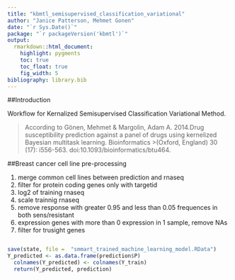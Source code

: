 ```yaml
---
title: "kbmtl_semisupervised_classification_variational"
author: "Janice Patterson, Mehmet Gonen"
date: "`r Sys.Date()`"
package: "`r packageVersion('kbmtl')`"
output:
  rmarkdown::html_document:
    highlight: pygments
    toc: true
    toc_float: true
    fig_width: 5
bibliography: library.bib
---
```


##Introduction

Workflow for Kernalized Semisupervised Classification Variational Method. 

>According to Gönen, Mehmet & Margolin, Adam A. 2014.Drug susceptibility prediction against a panel of drugs using kernelized Bayesian multitask learning. Bioinformatics >(Oxford, England) 30 (17): i556-563. doi:10.1093/bioinformatics/btu464.



##Breast cancer cell line pre-processing

1) merge common cell lines between prediction and rnaseq
2) filter for protein coding genes only with targetid
3) log2 of training rnaseq
4) scale trainnig rnaseq
5) remove response with greater 0.95 and less than 0.05 frequences in both sens/resistant
6) expression genes with more than 0 expression in 1 sample, remove NAs
7) filter for trusight genes


```r


```


```r
save(state, file =  "smmart_trained_machine_learning_model.RData")
Y_predicted <- as.data.frame(prediction$P)
  colnames(Y_predicted) <- colnames(Y_train)
  return(Y_predicted, prediction)
```

